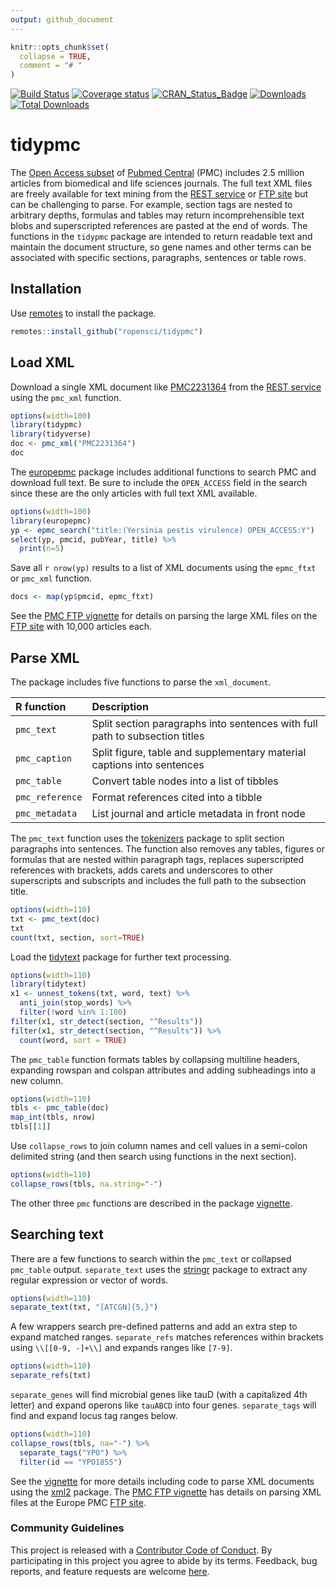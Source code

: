 ```yaml
---
output: github_document
---
```


```r
knitr::opts_chunk$set(
  collapse = TRUE,
  comment = "# "
)
```

[![Build Status](https://travis-ci.org/ropensci/tidypmc.svg?branch=master)](https://travis-ci.org/ropensci/tidypmc)
[![Coverage status](https://codecov.io/gh/ropensci/tidypmc/branch/master/graph/badge.svg)](https://codecov.io/github/ropensci/tidypmc?branch=master)
[![CRAN_Status_Badge](http://www.r-pkg.org/badges/version/tidypmc)](https://cran.r-project.org/package=tidypmc)
[![Downloads](https://cranlogs.r-pkg.org/badges/tidypmc)](https://CRAN.R-project.org/package=tidypmc)
[![Total Downloads](https://cranlogs.r-pkg.org/badges/grand-total/tidypmc?color=orange)](https://CRAN.R-project.org/package=tidypmc)

# tidypmc

The [Open Access subset] of [Pubmed Central] (PMC) includes 2.5 million articles
from biomedical and life sciences journals.  The full text XML files are freely
available for text mining from the [REST service] or [FTP site] but can be
challenging to parse. For example, section tags are nested to arbitrary depths,
formulas and tables may return incomprehensible text blobs and superscripted
references are pasted at the end of words.  The functions in the `tidypmc`
package are intended to return readable text and maintain the document
structure, so gene names and other terms can be associated with specific
sections, paragraphs, sentences or table rows.


## Installation

Use [remotes] to install the package.

```r
remotes::install_github("ropensci/tidypmc")
```

## Load XML

Download a single XML document like [PMC2231364] from the [REST service] using
the `pmc_xml` function.

```r
options(width=100)
library(tidypmc)
library(tidyverse)
doc <- pmc_xml("PMC2231364")
doc
```

The [europepmc] package includes additional functions to search PMC
and download full text.  Be sure to include the `OPEN_ACCESS` field in
the search since these are the only articles with full text XML available.

```r
options(width=100)
library(europepmc)
yp <- epmc_search("title:(Yersinia pestis virulence) OPEN_ACCESS:Y")
select(yp, pmcid, pubYear, title) %>%
  print(n=5)
```


Save all `r nrow(yp)` results to a list of XML documents using the `epmc_ftxt` or `pmc_xml` function.

```r
docs <- map(yp$pmcid, epmc_ftxt)
```


See the [PMC FTP vignette] for details on parsing the large XML files on the [FTP site]
with 10,000 articles each.


## Parse XML


The package includes five functions to parse the `xml_document`.


|R function     |Description                                                                |
|:--------------|:--------------------------------------------------------------------------|
|`pmc_text`     |Split section paragraphs into sentences with full path to subsection titles|
|`pmc_caption`  |Split figure, table and supplementary material captions into sentences     |
|`pmc_table`    |Convert table nodes into a list of tibbles                                 |
|`pmc_reference`|Format references cited into a tibble                                      |
|`pmc_metadata` |List journal and article metadata in front node                            |


The `pmc_text` function uses the [tokenizers] package to split section paragraphs into
sentences.  The function also removes any tables, figures or formulas that are nested
within paragraph tags, replaces superscripted references with brackets, adds carets and
underscores to other superscripts and subscripts and includes the full path to the
subsection title.

```r
options(width=110)
txt <- pmc_text(doc)
txt
count(txt, section, sort=TRUE)
```


Load the [tidytext] package for further text processing.

```r
options(width=110)
library(tidytext)
x1 <- unnest_tokens(txt, word, text) %>%
  anti_join(stop_words) %>%
  filter(!word %in% 1:100)
filter(x1, str_detect(section, "^Results"))
filter(x1, str_detect(section, "^Results")) %>%
  count(word, sort = TRUE)
```



The `pmc_table` function formats tables by collapsing multiline headers,
expanding rowspan and colspan attributes and adding subheadings into a new column.

```r
options(width=110)
tbls <- pmc_table(doc)
map_int(tbls, nrow)
tbls[[1]]
```

Use `collapse_rows` to join column names and cell values in a semi-colon delimited string (and
then search using functions in the next section).

```r
options(width=110)
collapse_rows(tbls, na.string="-")
```

The other three `pmc` functions are described in the package [vignette].


## Searching text

There are a few functions to search within the `pmc_text` or collapsed
`pmc_table` output.  `separate_text` uses the [stringr] package to extract any
regular expression or vector of words.


```r
options(width=110)
separate_text(txt, "[ATCGN]{5,}")
```

A few wrappers search pre-defined patterns and add an extra step to expand
matched ranges. `separate_refs` matches references within brackets using
`\\[[0-9, -]+\\]` and expands ranges like `[7-9]`.

```r
options(width=110)
separate_refs(txt)
```

`separate_genes` will find microbial genes like tauD (with a
capitalized 4th letter)  and expand operons like `tauABCD` into
four genes.  `separate_tags` will find and expand locus tag ranges below.


```r
options(width=110)
collapse_rows(tbls, na="-") %>%
  separate_tags("YPO") %>%
  filter(id == "YPO1855")
```


See the [vignette] for more details including code to parse
XML documents using the [xml2] package.  The [PMC FTP vignette]
has details on parsing XML files at the Europe PMC [FTP site].


### Community Guidelines

This project is released with a [Contributor Code of Conduct](CONDUCT.md). By
participating in this project you agree to abide by its terms. Feedback, bug
reports, and feature requests are welcome
[here](https://github.com/ropensci/tidypmc/issues).


[remotes]: https://github.com/r-lib/remotes
[PMC2231364]: https://www.ebi.ac.uk/europepmc/webservices/rest/PMC2231364/fullTextXML
[Open Access subset]: https://europepmc.org/downloads/openaccess
[REST service]: https://europepmc.org/RestfulWebService
[FTP site]: https://europepmc.org/ftp/oa/
[tidytext]: https://www.tidytextmining.com/
[stringr]: https://stringr.tidyverse.org/
[vignette]: https://github.com/ropensci/tidypmc/blob/master/vignettes/tidypmc.md
[PMC FTP vignette]: https://github.com/ropensci/tidypmc/blob/master/vignettes/pmcftp.md
[tokenizers]: https://lincolnmullen.com/software/tokenizers/
[xml2]: https://github.com/r-lib/xml2
[europepmc]: https://github.com/ropensci/europepmc
[Pubmed Central]: https://europepmc.org
